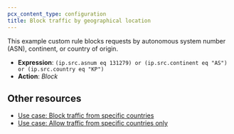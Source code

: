```yaml
---
pcx_content_type: configuration
title: Block traffic by geographical location
---
```


This example custom rule blocks requests by autonomous system number (ASN), continent, or country of origin.

- **Expression**: `(ip.src.asnum eq 131279) or (ip.src.continent eq "AS") or (ip.src.country eq "KP")`
- **Action**: _Block_

## Other resources

- [Use case: Block traffic from specific countries](/waf/custom-rules/use-cases/block-traffic-from-specific-countries/)
- [Use case: Allow traffic from specific countries only](/waf/custom-rules/use-cases/allow-traffic-from-specific-countries/)
